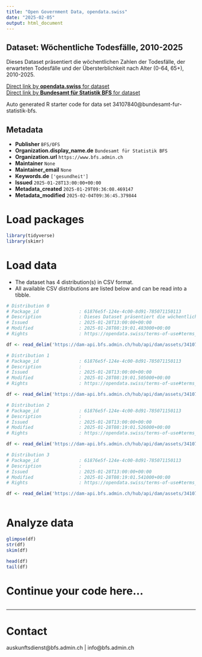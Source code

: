 ```yaml
---
title: "Open Government Data, opendata.swiss"
date: "2025-02-05"
output: html_document
---
```


## Dataset: Wöchentliche Todesfälle, 2010-2025

Dieses Dataset präsentiert die wöchentlichen Zahlen der Todesfälle, der erwarteten Todesfälle und der Übersterblichkeit nach Alter (0-64, 65+), 2010-2025.

[Direct link by **opendata.swiss** for dataset](https://opendata.swiss/de/dataset/wochentliche-todesfalle-2010-2025)<br>
[Direct link by **Bundesamt für Statistik BFS** for dataset](https://www.bfs.admin.ch/asset/de/ts-d-14.03.04.03-wr)

Auto generated R starter code for data set 34107840@bundesamt-fur-statistik-bfs.

## Metadata

- **Publisher** `BFS/OFS`
- **Organization.display_name.de** `Bundesamt für Statistik BFS`
- **Organization.url** `https://www.bfs.admin.ch`
- **Maintainer** `None`
- **Maintainer_email** `None`
- **Keywords.de** `['gesundheit']`
- **Issued** `2025-01-28T13:00:00+00:00`
- **Metadata_created** `2025-01-29T09:36:08.469147`
- **Metadata_modified** `2025-02-04T09:36:45.379844`


# Load packages

```r

library(tidyverse)
library(skimr)

```

# Load data

-   The dataset has 4 distribution(s) in CSV format.
-   All available CSV distributions are listed below and can be read into a tibble.

```r

# Distribution 0
# Package_id               : 61876e5f-124e-4c00-8d91-785071150113
# Description              : Dieses Dataset präsentiert die wöchentlichen Zahlen der Todesfälle, der erwarteten Todesfälle und der Übersterblichkeit nach Alter (0-64, 65+), 2010-2025.
# Issued                   : 2025-01-28T13:00:00+00:00
# Modified                 : 2025-01-28T08:19:01.483000+00:00
# Rights                   : https://opendata.swiss/terms-of-use#terms_by_ask

df <- read_delim('https://dam-api.bfs.admin.ch/hub/api/dam/assets/34107865/master')

# Distribution 1
# Package_id               : 61876e5f-124e-4c00-8d91-785071150113
# Description              : 
# Issued                   : 2025-01-28T13:00:00+00:00
# Modified                 : 2025-01-28T08:19:01.505000+00:00
# Rights                   : https://opendata.swiss/terms-of-use#terms_by_ask

df <- read_delim('https://dam-api.bfs.admin.ch/hub/api/dam/assets/34107855/master')

# Distribution 2
# Package_id               : 61876e5f-124e-4c00-8d91-785071150113
# Description              : 
# Issued                   : 2025-01-28T13:00:00+00:00
# Modified                 : 2025-01-28T08:19:01.526000+00:00
# Rights                   : https://opendata.swiss/terms-of-use#terms_by_ask

df <- read_delim('https://dam-api.bfs.admin.ch/hub/api/dam/assets/34107860/master')

# Distribution 3
# Package_id               : 61876e5f-124e-4c00-8d91-785071150113
# Description              : 
# Issued                   : 2025-01-28T13:00:00+00:00
# Modified                 : 2025-01-28T08:19:01.541000+00:00
# Rights                   : https://opendata.swiss/terms-of-use#terms_by_ask

df <- read_delim('https://dam-api.bfs.admin.ch/hub/api/dam/assets/34107850/master')



```

# Analyze data

```r

glimpse(df)
str(df)
skim(df)

head(df)
tail(df)

```

# Continue your code here...

```r

```

------------------------------------------------------------------------

# Contact

auskunftsdienst@bfs.admin.ch | info@bfs.admin.ch
